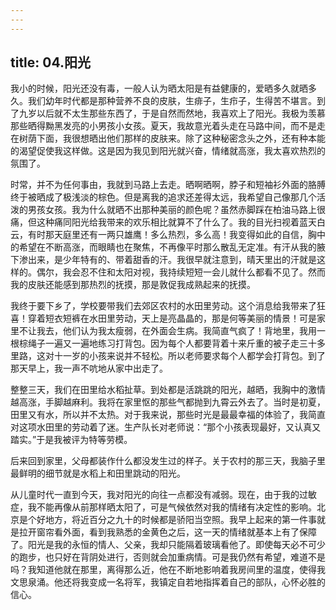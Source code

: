 ```yaml
---
---
---
```

title: 04.阳光
---




我小的时候，阳光还没有毒，一般人认为晒太阳是有益健康的，爱晒多久就晒多久。我们幼年时代都是那种营养不良的皮肤，生痱子，生疖子，生得苦不堪言。到了九岁以后就不太生那些东西了，于是自然而然地，我喜欢上了阳光。我极为羡慕那些晒得黝黑发亮的小男孩小女孩。夏天，我故意光着头走在马路中间，而不是走在树荫下面，我很想晒出他们那样的皮肤来。除了这种秘密念头之外，还有种本能的渴望促使我这样做。这是因为我见到阳光就兴奋，情绪就高涨，我太喜欢热烈的氛围了。

时常，并不为任何事由，我就到马路上去走。晒啊晒啊，脖子和短袖衫外面的胳膊终于被晒成了极浅淡的棕色。但是离我的追求还差得太远，我希望自己像那几个活泼的男孩女孩。我为什么就晒不出那种美丽的颜色呢？虽然赤脚踩在柏油马路上很痛，但这种痛同阳光给我带来的欢乐相比就算不了什么了。我的目光扫视着蓝天白云，有时那天庭里还有一两只雄鹰！多么热烈，多么高！我变得如此的自信，胸中的希望在不断高涨，而眼睛也在聚焦，不再像平时那么散乱无定准。有汗从我的腋下渗出来，是少年特有的、带着甜香的汗。我很早就注意到，晴天里出的汗就是这样的。偶尔，我会忍不住和太阳对视，我持续短短一会儿就什么都看不见了。然而我的皮肤还能感到那热烈的抚摸，那是敦促我成熟起来的抚摸。

我终于要下乡了，学校要带我们去郊区农村的水田里劳动。这个消息给我带来了狂喜！穿着短衣短裤在水田里劳动，天上是亮晶晶的，那是何等美丽的情景！可是家里不让我去，他们认为我太瘦弱，在外面会生病。我简直气疯了！背地里，我用一根棕绳子一遍又一遍地练习打背包。因为每个人都要背着十来斤重的被子走三十多里路，这对十一岁的小孩来说并不轻松。所以老师要求每个人都学会打背包。到了那天早上，我一声不吭地从家中出走了。

整整三天，我们在田里给水稻扯草。到处都是活跳跳的阳光，越晒，我胸中的激情越高涨，手脚越麻利。我将在家里怄的那些气都抛到九霄云外去了。当时是初夏，田里又有水，所以并不太热。对于我来说，那些时光是最最幸福的体验了，我简直对这项水田里的劳动着了迷。生产队长对老师说：“那个小孩表现最好，又认真又踏实。”于是我被评为特等劳模。

后来回到家里，父母都装作什么都没发生过的样子。关于农村的那三天，我脑子里最鲜明的细节就是水稻上和田里跳动的阳光。

从儿童时代一直到今天，我对阳光的向往一点都没有减弱。现在，由于我的过敏症，我不能再像从前那样晒太阳了，可是气候依然对我的情绪有决定性的影响。北京是个好地方，将近百分之九十的时候都是骄阳当空照。我早上起来的第一件事就是拉开窗帘看外面，看到我熟悉的金黄色之后，这一天的情绪就基本上有了保障了。阳光是我的永恒的情人、父亲，我却只能隔着玻璃看他了。即使每天必不可少的跑步，也只好在背阴处进行，否则就会加重病情。可是我仍然有希望，难道不是吗？我知道他就在那里，离得那么近，他在不断地影响着我房间里的温度，使得我文思泉涌。他还将我变成一名将军，我镇定自若地指挥着自己的部队，心怀必胜的信心。